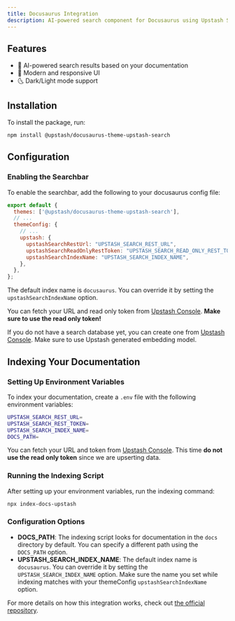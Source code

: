 ```yaml
---
title: Docusaurus Integration
description: AI-powered search component for Docusaurus using Upstash Search.
---
```


## Features

- 🤖 AI-powered search results based on your documentation
- 🎨 Modern and responsive UI
- 🌜 Dark/Light mode support

## Installation

To install the package, run:

```bash
npm install @upstash/docusaurus-theme-upstash-search
```

## Configuration

### Enabling the Searchbar

To enable the searchbar, add the following to your docusaurus config file:

```js
export default {
  themes: ['@upstash/docusaurus-theme-upstash-search'],
  // ...
  themeConfig: {
    // ...
    upstash: {
      upstashSearchRestUrl: "UPSTASH_SEARCH_REST_URL",
      upstashSearchReadOnlyRestToken: "UPSTASH_SEARCH_READ_ONLY_REST_TOKEN",
      upstashSearchIndexName: "UPSTASH_SEARCH_INDEX_NAME",
    },
  },
};
```

The default index name is `docusaurus`. You can override it by setting the `upstashSearchIndexName` option.

You can fetch your URL and read only token from [Upstash Console](https://console.upstash.com/search). **Make sure to use the read only token!**

If you do not have a search database yet, you can create one from [Upstash Console](https://console.upstash.com/search). Make sure to use Upstash generated embedding model.

## Indexing Your Documentation

### Setting Up Environment Variables

To index your documentation, create a `.env` file with the following environment variables:

```bash
UPSTASH_SEARCH_REST_URL=
UPSTASH_SEARCH_REST_TOKEN=
UPSTASH_SEARCH_INDEX_NAME=
DOCS_PATH=
```

You can fetch your URL and token from [Upstash Console](https://console.upstash.com/search). This time **do not use the read only token** since we are upserting data.

### Running the Indexing Script

After setting up your environment variables, run the indexing command:

```bash
npx index-docs-upstash
```

### Configuration Options

- **DOCS_PATH**: The indexing script looks for documentation in the `docs` directory by default. You can specify a different path using the `DOCS_PATH` option.
- **UPSTASH_SEARCH_INDEX_NAME**: The default index name is `docusaurus`. You can override it by setting the `UPSTASH_SEARCH_INDEX_NAME` option. Make sure the name you set while indexing matches with your themeConfig `upstashSearchIndexName` option.

For more details on how this integration works, check out [the official repository](https://github.com/upstash/docusaurus-theme-upstash-search).
